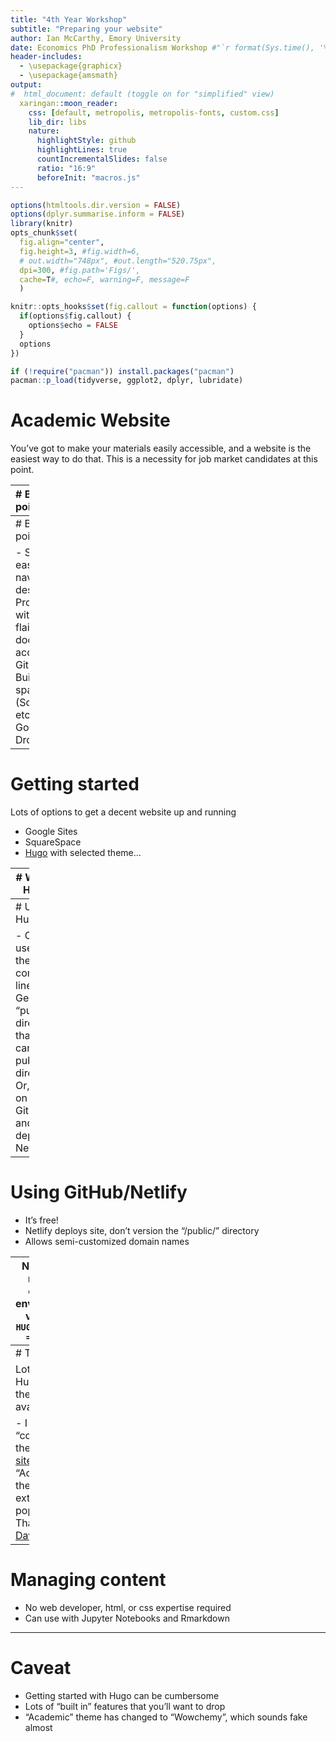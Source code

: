 ```yaml
---
title: "4th Year Workshop"
subtitle: "Preparing your website"
author: Ian McCarthy, Emory University
date: Economics PhD Professionalism Workshop #"`r format(Sys.time(), '%d %B %Y')`"
header-includes: 
  - \usepackage{graphicx}
  - \usepackage{amsmath}
output:
#  html_document: default (toggle on for "simplified" view)
  xaringan::moon_reader:
    css: [default, metropolis, metropolis-fonts, custom.css] 
    lib_dir: libs
    nature:
      highlightStyle: github
      highlightLines: true
      countIncrementalSlides: false
      ratio: "16:9"
      beforeInit: "macros.js"
---
```


<!-- Adjust some CSS code for font size, maintain R code font size -->
<style type="text/css">
.remark-slide-content {
    font-size: 30px;
    padding: 1em 2em 1em 2em;    
}
.remark-code, .remark-inline-code { 
    font-size: 20px;
}
</style>


<!-- Set R options for how code chunks are displayed and load packages -->
```r
options(htmltools.dir.version = FALSE)
options(dplyr.summarise.inform = FALSE)
library(knitr)
opts_chunk$set(
  fig.align="center",  
  fig.height=3, #fig.width=6,
  # out.width="748px", #out.length="520.75px",
  dpi=300, #fig.path='Figs/',
  cache=T#, echo=F, warning=F, message=F
  )

knitr::opts_hooks$set(fig.callout = function(options) {
  if(options$fig.callout) {
    options$echo = FALSE
  }
  options
})

if (!require("pacman")) install.packages("pacman")
pacman::p_load(tidyverse, ggplot2, dplyr, lubridate)
```

# Academic Website

You've got to make your materials easily accessible, and a website is the easiest way to do that. This is a necessity for job market candidates at this point.


---
# Basic pointers

- Simple, easy-to-navigate design
- Professional with personal flair


.center[
  ![](https://media.giphy.com/media/ZMvG5L7Di4AgM/giphy.gif)
]


---
# Basic pointers

- Simple, easy-to-navigate design
- Professional with personal flair
- Keep documents accessible
    - GitHub
    - Built-in server space (SquareSpace, etc.)
    - **Not** Google Drive, Dropbox, etc.
    
    
---
# Getting started

Lots of options to get a decent website up and running

- Google Sites
- SquareSpace
- [Hugo](https://gohugo.io/) with selected theme...


---
# What is Hugo?

Hugo is a static site generator written in Go.

- Takes your content (text, md, Rmd, etc.) and template info as input
- Creates final static website


---
# Using Hugo

- Can use from the command line
- Generate "public" directory that you can publish directly
- Or, host on GitHub and deploy on Netlify


---
# Using GitHub/Netlify

- It's free!
- Netlify deploys site, don't version the "/public/" directory
- Allows semi-customized domain names


--
Note: may need to change environment variable, `HUGO_VERSION = 0.74.3`


---
# Themes

Lots of good Hugo themes available

- I use the "coder" theme on [my site](https://ianmccarthyecon.netlify.app/)
- "Academic" theme is extremely popular. That's on [David's site](https://www.davidjachochavez.org/).


---
# Managing content

- No web developer, html, or css expertise required
- Can use with Jupyter Notebooks and Rmarkdown


---
# Caveat

- Getting started with Hugo can be cumbersome
- Lots of "built in" features that you'll want to drop
- "Academic" theme has changed to "Wowchemy", which sounds fake almost
